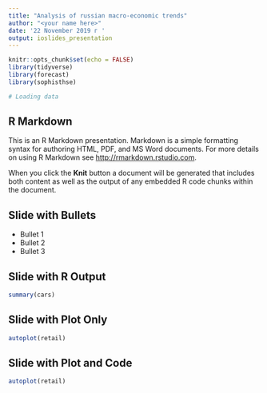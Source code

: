 ```yaml
---
title: "Analysis of russian macro-economic trends"
author: "<your name here>"
date: '22 November 2019 г '
output: ioslides_presentation
---
```


```r
knitr::opts_chunk$set(echo = FALSE)
library(tidyverse)
library(forecast)
library(sophisthse)
```

```r
# Loading data

```


## R Markdown

This is an R Markdown presentation. Markdown is a simple formatting syntax for authoring HTML, PDF, and MS Word documents. For more details on using R Markdown see <http://rmarkdown.rstudio.com>.

When you click the **Knit** button a document will be generated that includes both content as well as the output of any embedded R code chunks within the document.


## Slide with Bullets

- Bullet 1
- Bullet 2
- Bullet 3

## Slide with R Output

```r
summary(cars)
```

## Slide with Plot Only

```r
autoplot(retail)
```


## Slide with Plot and Code

```r
autoplot(retail)
```


